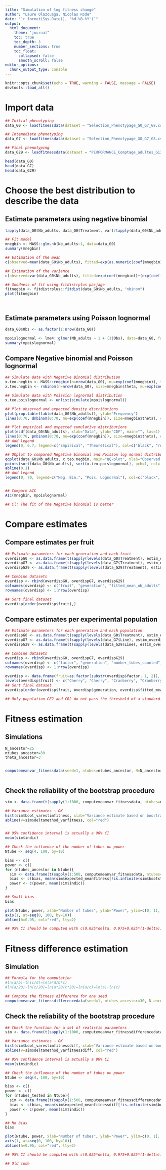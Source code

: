 ```yaml
---
title: "Simulation of log fitness change"
author: "Laure Olazcuaga, Nicolas Rode"
date: "`r format(Sys.Date(), '%d-%B-%Y')`"
output: 
  html_document:
    theme: "journal"
    toc: true
    toc_depth: 3
    number_sections: true
    toc_float:
      collapsed: false
      smooth_scroll: false
editor_options: 
  chunk_output_type: console
---
```


```r
knitr::opts_chunk$set(echo = TRUE, warning = FALSE, message = FALSE)
devtools::load_all()
```

# Import data
```r

## Initial phenotyping
data_G0 <- loadfitnessdata(dataset = "Selection_Phenotypage_G0_G7_G8.csv", generation = "G1")

## Intemediate phenotyping
data_G7 <- loadfitnessdata(dataset = "Selection_Phenotypage_G0_G7_G8.csv", generation = "G7")

## Final phenotyping
data_G29 <- loadfitnessdata(dataset = "PERFORMANCE_Comptage_adultes_G13G14G15G16G17G18G19G20G21G22G23G24G25G26G27G28G29.csv", generation = "29")

head(data_G0)
head(data_G7)
head(data_G29)

```

# Choose the best distribution to describe the data
## Estimate parameters using negative binomial
```r

tapply(data_G0$Nb_adults, data_G0$Treatment, var)/tapply(data_G0$Nb_adults, data_G0$Treatment, mean)

## Fit model
mnegbin <- MASS::glm.nb(Nb_adults~1, data=data_G0)
summary(mnegbin)

## Estimation of the mean
c(observed=mean(data_G0$Nb_adults), fitted=exp(as.numeric(coef(mnegbin))))

## Estimation of the variance
c(observed=var(data_G0$Nb_adults), fitted=exp(coef(mnegbin))+(exp(coef(mnegbin))^2)/mnegbin$theta)

## Goodness of fit using fitdistrplus pacjage
fitnegbin <- fitdistrplus::fitdist(data_G0$Nb_adults, "nbinom")
plot(fitnegbin)




```

## Estimate parameters using Poisson lognormal
```r
data_G0$Obs <- as.factor(1:nrow(data_G0))

mpoislognormal <- lme4::glmer(Nb_adults ~ 1 + (1|Obs), data=data_G0, family="poisson")
summary(mpoislognormal)
```

## Compare Negative binomial and Poisson lognormal
```r

## Simulate data with Negative Binomial distribution
x.teo.negbin <- MASS::rnegbin(n=nrow(data_G0), mu=exp(coef(mnegbin)), theta=mnegbin$theta)
x.teo.negbin <- rnbinom(n=nrow(data_G0), size=mnegbin$theta, mu=exp(coef(mnegbin)))

## Simulate data with Poission lognormal distribution
x.teo.poislognormal <- unlist(simulate(mpoislognormal))

## Plot observed and expected density distributions
plot(prop.table(table(data_G0$Nb_adults)), ylab="Frequency")
lines(0:70, dnbinom(0:70, mu=exp(coef(mnegbin)), size=mnegbin$theta), col = "red")

## Plot empirical and expected cumulative distributions
plot(ecdf(data_G0$Nb_adults), xlab="Data", ylab="CDF", main="", las=1)
lines(0:70, pnbinom(0:70, mu=exp(coef(mnegbin)), size=mnegbin$theta), col = "red", lwd = 2, type = "s")
## Add legend
legend(0, 0.7, legend=c("Empirical", "Theoretical"), col=c("black", "red"), lwd=2, bty="n")

## QQplot to compared Negative binomial and Poisson log normal distributions
qqplot(data_G0$Nb_adults, x.teo.negbin, main="QQ-plot", xlab="Observed data", ylab="Simulated data", las=1) ## QQ-plot
points(sort(data_G0$Nb_adults), sort(x.teo.poislognormal), pch=1, col='red')
abline(0,1)
## Add legend
legend(0, 70, legend=c("Neg. Bin.", "Pois. Lognormal"), col=c("black", "red"), pch=1, bty="n")


## Compare AIC
AIC(mnegbin, mpoislognormal)

## Cl: The fit of the Negative binomial is better


```

# Compare estimates
## Compare estimates per fruit
```r

## Estimate parameters for each generation and each fruit
overdispG0 <- as.data.frame(t(sapply(levels(data_G0$Treatment), estim_overdisp, colfactor="Treatment", data=data_G0, generation="G0")))
overdispG7 <- as.data.frame(t(sapply(levels(data_G7$Treatment), estim_overdisp, colfactor="Treatment", data=data_G7[data_G7$SA==1,], generation="G7")))
overdispG29 <- as.data.frame(t(sapply(levels(data_G29$Treatment), estim_overdisp, colfactor="Treatment", data=data_G29[data_G29$SA==1,], generation="G29")))

## Combine datasets
overdisp <- rbind(overdispG0, overdispG7, overdispG29)
colnames(overdisp) <- c("fruit", "generation", "fitted_mean_nb_adults", "fitted_theta", "fitted_var_nb_adults", "obsoverdisp", "fittedoverdisp", "standardized_mean", "standardized_mean_small_smaple")
rownames(overdisp) <- 1:nrow(overdisp)

## Sort final dataset
overdisp[order(overdisp$fruit),]
```
## Compare estimates per experimental population
```r

## Estimate parameters for each generation and each population
overdispG0 <- as.data.frame(t(sapply(levels(data_G0$Treatment), estim_overdisp, colfactor="Treatment", data=data_G0, generation="G0")))
overdispG7 <- as.data.frame(t(sapply(levels(data_G7$Line), estim_overdisp, colfactor="Line", data=data_G7[data_G7$SA==1,], generation="G7")))
overdispG29 <- as.data.frame(t(sapply(levels(data_G29$Line), estim_overdisp, colfactor="Line", data=data_G29[data_G29$SA==1,], generation="G29")))

## Combine datasets
overdisp <- rbind(overdispG0, overdispG7, overdispG29)
colnames(overdisp) <- c("factor", "generation", "number_tubes_counted", "fitted_mean_nb_adults", "fitted_theta", "observed_var_nb_adults", "fitted_var_nb_adults", "obsoverdisp", "fittedoverdisp", "standardized_mean", "standardized_mean_small_smaple")
rownames(overdisp) <- 1:nrow(overdisp)

overdisp <- data.frame(fruit=as.factor(substr(overdisp$factor, 1, 2)), overdisp)
levels(overdisp$fruit) <- c("Cherry", "Cherry", "Cranberry", "Cranberry", "Strawberry", "Strawberry")
## Sort final dataset
overdisp[order(overdisp$fruit, overdisp$generation, overdisp$fitted_mean_nb_adults),]

## Only population CE2 and CR2 do not pass the threshold of a standardized mean greater than 3
```



# Fitness estimation
## Simulations
```r
N_ancestor=25
ntubes_ancestor=30
theta_ancestor=3


computemeanvar_fitnessdata(seed=1, ntubes=ntubes_ancestor, N=N_ancestor, theta=theta_ancestor)



```

## Check the reliability of the bootstrap procedure
```r
sim <- data.frame(t(sapply(1:1000, computemeanvar_fitnessdata, ntubes=ntubes_ancestor, N=N_ancestor, theta=theta_ancestor)))

## Variance estimates ~ OK
hist(sim$boot_varestimfitness, xlab="Variance estimate based on boostrap")
abline(v=sim$deltamethod_varfitness, col="red")


## 95% confidence interval is actually a 90% CI
mean(sim$indic)

## Check the influence of the number of tubes on power
Ntube <- seq(4, 100, by=10)

bias <- c()
power <- c()
for (ntubes_ancestor in Ntube){
  sim <- data.frame(t(sapply(1:500, computemeanvar_fitnessdata, ntubes=ntubes_ancestor, N=N_ancestor, theta=theta_ancestor)))
  bias <- c(bias, mean(sim$expected_meanfitness[!is.infinite(sim$bootstrapped_meanfitness)]-sim$bootstrapped_meanfitness[!is.infinite(sim$bootstrapped_meanfitness)]))
  power <- c(power, mean(sim$indic))
}

## Small bias
bias

plot(Ntube, power, xlab="Number of tubes", ylab="Power", ylim=c(0, 1), las=1, type="l", xaxt='n')
axis(1, at=seq(0, 100, by=10))
abline(h=0.95, col="red", lty=2)

## 95% CI should be computed with c(0.025*delta, 0.975+0.025*(1-delta))
```

# Fitness difference estimation
## Simulation
```r
## Formula for the computation
#ln(a/b)-ln(c/d)=ln(a*d/b*c)
#ln(a/20)-ln(c/20)=ln(a*20/c*20)=ln(a/c)=ln(a)-ln(c)

## Compute the fitness difference for one seed
computemeanvar_fitnessdifferencedata(seed=1, ntubes_ancestor=30, N_ancestor=25, theta_ancestor=3, ntubes_derived=30, N_derived=30, theta_derived=3)

```


## Check the reliability of the bootstrap procedure
```r
## Check the function for a set of realistic parameters
sim <- data.frame(t(sapply(1:1000, computemeanvar_fitnessdifferencedata, ntubes_ancestor=30, N_ancestor=25, theta_ancestor=3, ntubes_derived=30, N_derived=30, theta_derived=3)))

## Variance estimates ~ OK
hist(sim$boot_varestimfitnessdiff, xlab="Variance estimate based on boostrap")
abline(v=sim$deltamethod_varfitnessdiff, col="red")

## 95% confidence interval is actually a 90% CI
mean(sim$indic)

## Check the influence of the number of tubes on power
Ntube <- seq(4, 100, by=10)

bias <- c()
power <- c()
for (ntubes_tested in Ntube){
  sim <- data.frame(t(sapply(1:500, computemeanvar_fitnessdifferencedata, ntubes_ancestor=30, N_ancestor=25, theta_ancestor=3, ntubes_derived=ntubes_tested, N_derived=30, theta_derived=3)))
  bias <- c(bias, mean(sim$expected_meanfitnessdiff[!is.infinite(sim$bootstrapped_meanfitnessdiff)]-sim$bootstrapped_meanfitnessdiff[!is.infinite(sim$bootstrapped_meanfitnessdiff)]))
  power <- c(power, mean(sim$indic))
}

## No bias
bias

plot(Ntube, power, xlab="Number of tubes", ylab="Power", ylim=c(0, 1), las=1, type="l", xaxt='n')
axis(1, at=seq(0, 100, by=10))
abline(h=0.95, col="red", lty=2)

## 95% CI should be computed with c(0.025*delta, 0.975+0.025*(1-delta))

## Old code

```
